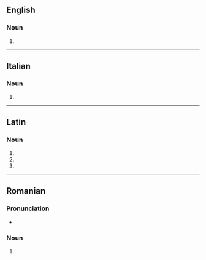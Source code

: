 ==English==

===Noun===
{{head|en|noun form}}

# {{plural of|en|clipeus}}

----

==Italian==

===Noun===
{{head|it|noun plural form|g=m}}

# {{plural of|it|clipeo}}

----

==Latin==

===Noun===
{{la-noun-form|clipeī}}

# {{inflection of|la|clipeus||nom|p}}
# {{inflection of|la|clipeus||gen|s}}
# {{inflection of|la|clipeus||voc|p}}

----

==Romanian==

===Pronunciation===
* {{IPA|ro|[ˈklipej]}}

===Noun===
{{head|ro|noun form|g=f}}

# {{noun form of|ro|clipă||def|gen//dat|s}}